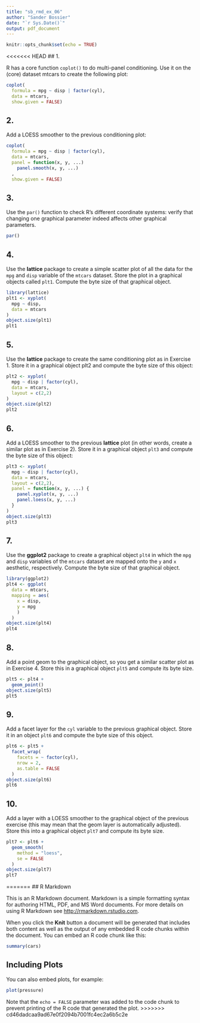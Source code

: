 ```yaml
---
title: "sb_rmd_ex_06"
author: "Sander Bossier"
date: "`r Sys.Date()`"
output: pdf_document
---
```


```r
knitr::opts_chunk$set(echo = TRUE)
```

<<<<<<< HEAD
## 1.

R has a core function `coplot()` to do multi-panel conditioning. Use it on the (core) dataset mtcars to create the following plot:

```r
coplot(
  formula = mpg ~ disp | factor(cyl),
  data = mtcars,
  show.given = FALSE)
```

## 2.

Add a LOESS smoother to the previous conditioning plot:

```r
coplot(
  formula = mpg ~ disp | factor(cyl),
  data = mtcars,
  panel = function(x, y, ...) 
    panel.smooth(x, y, ...)
  ,
  show.given = FALSE)
```

## 3.

Use the `par()` function to check R’s different coordinate systems: verify that changing one graphical parameter indeed affects other graphical parameters.

```r
par()
```

## 4.

Use the **lattice** package to create a simple scatter plot of all the data for the `mpg` and `disp` variable of the `mtcars` dataset. Store the plot in a graphical objects called `plt1`. Compute the byte size of that graphical object.

```r
library(lattice)
plt1 <- xyplot(
  mpg ~ disp,
  data = mtcars
)
object.size(plt1)
plt1
```

## 5.

Use the **lattice** package to create the same conditioning plot as in Exercise 1. Store it in a graphical object plt2 and compute the byte size of this object:

```r
plt2 <- xyplot(
  mpg ~ disp | factor(cyl),
  data = mtcars,
  layout = c(2,2)
)
object.size(plt2)
plt2
```

## 6.

Add a LOESS smoother to the previous **lattice** plot (in other words, create a similar plot as in Exercise 2). Store it in a graphical object `plt3` and compute the byte size of this object:

```r
plt3 <- xyplot(
  mpg ~ disp | factor(cyl),
  data = mtcars,
  layout = c(2,2),
  panel = function(x, y, ...) {
    panel.xyplot(x, y, ...)
    panel.loess(x, y, ...)
  }
)
object.size(plt3)
plt3
```

## 7.

Use the **ggplot2** package to create a graphical object `plt4` in which the `mpg` and `disp` variables of the `mtcars` dataset are mapped onto the `y` and `x` aesthetic, respectively. Compute the byte size of that graphical object.

```r
library(ggplot2)
plt4 <- ggplot(
  data = mtcars,
  mapping = aes(
    x = disp,
    y = mpg
    )
  )
object.size(plt4)
plt4
```

## 8.

Add a point geom to the graphical object, so you get a similar scatter plot as in Exercise 4. Store this in a graphical object `plt5` and compute its byte size.

```r
plt5 <- plt4 +
  geom_point()
object.size(plt5)
plt5
```

## 9.

Add a facet layer for the `cyl` variable to the previous graphical object. Store it in an object `plt6` and compute the byte size of this object.

```r
plt6 <- plt5 +
  facet_wrap(
    facets = ~ factor(cyl),
    nrow = 2,
    as.table = FALSE
  )
object.size(plt6)
plt6
```

## 10.

Add a layer with a LOESS smoother to the graphical object of the previous exercise (this may mean that the geom layer is automatically adjusted). Store this into a graphical object `plt7` and compute its byte size.

```r
plt7 <- plt6 +
  geom_smooth(
    method = "loess",
    se = FALSE
  )
object.size(plt7)
plt7
```
=======
## R Markdown

This is an R Markdown document. Markdown is a simple formatting syntax for authoring HTML, PDF, and MS Word documents. For more details on using R Markdown see <http://rmarkdown.rstudio.com>.

When you click the **Knit** button a document will be generated that includes both content as well as the output of any embedded R code chunks within the document. You can embed an R code chunk like this:

```r
summary(cars)
```

## Including Plots

You can also embed plots, for example:

```r
plot(pressure)
```

Note that the `echo = FALSE` parameter was added to the code chunk to prevent printing of the R code that generated the plot.
>>>>>>> cd46dadcaa9ad67e0f2094b7001fc4ec2a6b5c2e
